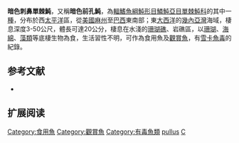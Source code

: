 {{Speciesbox
| name = 暗色刺鼻單棘魨
| image = Orangespotted filefish Cantherhines pullus (3475245666).jpg
| status = NE
| status_system = IUCN3.1
| genus = Cantherhines
| species = pullus
| authority = [[Ranzani|Ranzani]], 1842
| synonyms = *''Monacanthus pullus, Ranzani, 1842''
*''Amanses pullus, Ranzani, 1842''
*''Cantherines pullus, Ranzani, 1842''
*''Monacanthus ruppelii, Castelnau, 1855''
*''Monacanthus irroratus, Poey, 1860''
*''Monacanthus punctatus, Poey, 1868''
*''Amanses amphioxys, Cope, 1871''
}}

'''暗色刺鼻單棘魨'''，又稱'''暗色前孔魨'''，為[[輻鰭魚綱|輻鰭魚綱]][[魨形目|魨形目]][[鱗魨亞目|鱗魨亞目]][[單棘魨科|單棘魨科]]的其中一[[種|種]]，分布於西[[太平洋|太平洋]]區，從[[美國|美國]][[麻薩諸塞州|麻州]]至[[巴西|巴西]]東南部；東[[大西洋|大西洋]]的[[幾內亞灣|幾內亞灣]]海域，棲息深度3-50公尺，體長可達20公分，棲息在水淺的[[珊瑚礁|珊瑚礁]]、岩礁區，以[[珊瑚|珊瑚]]、[[海綿|海綿]]、[[藻類|藻類]]等底棲生物為食，生活習性不明，可作為食用魚及[[觀賞魚|觀賞魚]]，有[[雪卡魚毒|雪卡魚毒]]的紀錄。

==参考文献==
*{{FishBase_species|genus=Cantherhines|species=pullus |year=2014|month=2}}

== 扩展阅读 ==
{{refbegin}}
{{wikispecies-inline|Cantherhines pullus|暗色刺鼻單棘魨}}
{{refend}}
{{Taxonbar|from=Q777245}}

[[Category:食用魚|Category:食用魚]]
[[Category:觀賞魚|Category:觀賞魚]]
[[Category:有毒魚類|Category:有毒魚類]]
[[Category:刺鼻單棘魨屬|pullus]]
[[Category:1842年描述的魚類|C]]


{{魚類小作品}}
